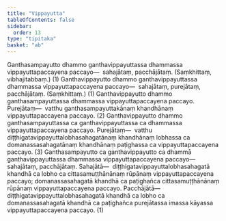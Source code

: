 ```yaml
---
title: "Vippayutta"
tableOfContents: false
sidebar:
  order: 13
type: "tipitaka"
basket: "ab"
---
```



<DynamicBreadcrumb />

<Division number="91">

<Paragraph number="1813">
Ganthasampayutto dhammo ganthavippayuttassa dhammassa vippayuttapaccayena paccayo—  sahajātaṃ, pacchājātaṃ. (Saṃkhittaṃ, vibhajitabbaṃ.) (1)
</Paragraph>

<Paragraph number="1814">
Ganthavippayutto dhammo ganthavippayuttassa dhammassa vippayuttapaccayena paccayo—  sahajātaṃ, purejātaṃ, pacchājātaṃ. (Saṃkhittaṃ.) (1)
</Paragraph>

<Paragraph number="1815">
Ganthavippayutto dhammo ganthasampayuttassa dhammassa vippayuttapaccayena paccayo. <Emphasis>Purejātaṃ</Emphasis>—  vatthu ganthasampayuttakānaṃ khandhānaṃ vippayuttapaccayena paccayo. (2)
</Paragraph>

<Paragraph number="1816">
Ganthavippayutto dhammo ganthasampayuttassa ca ganthavippayuttassa ca dhammassa vippayuttapaccayena paccayo. <Emphasis>Purejātaṃ</Emphasis>—  vatthu diṭṭhigatavippayuttalobhasahagatānaṃ khandhānaṃ lobhassa ca domanassasahagatānaṃ khandhānaṃ paṭighassa ca vippayuttapaccayena paccayo. (3)
</Paragraph>

</Division>
<Division number="92">

<Paragraph number="1817">
Ganthasampayutto ca ganthavippayutto ca dhammā ganthavippayuttassa dhammassa vippayuttapaccayena paccayo—  sahajātaṃ, pacchājātaṃ. <Emphasis>Sahajātā</Emphasis>—  diṭṭhigatavippayuttalobhasahagatā khandhā ca lobho ca cittasamuṭṭhānānaṃ rūpānaṃ vippayuttapaccayena paccayo; domanassasahagatā khandhā ca paṭighañca cittasamuṭṭhānānaṃ rūpānaṃ vippayuttapaccayena paccayo. <Emphasis>Pacchājātā</Emphasis>—  diṭṭhigatavippayuttalobhasahagatā khandhā ca lobho ca domanassasahagatā khandhā ca paṭighañca purejātassa imassa kāyassa vippayuttapaccayena paccayo. (1)
</Paragraph>
</Division>